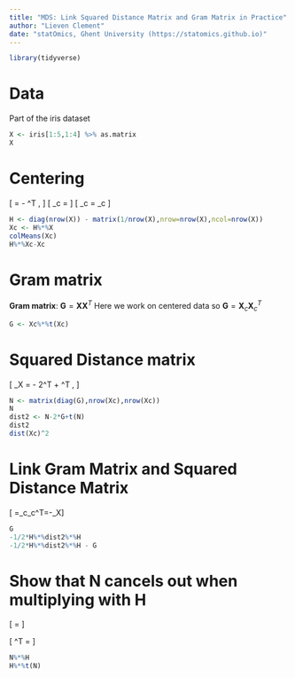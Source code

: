 ```yaml
---
title: "MDS: Link Squared Distance Matrix and Gram Matrix in Practice"
author: "Lieven Clement"
date: "statOmics, Ghent University (https://statomics.github.io)"
---
```


```r
library(tidyverse)
```

# Data

Part of the iris dataset

```r
X <- iris[1:5,1:4] %>% as.matrix
X
```

# Centering

\[
  \mathbf{H} = \mathbf{I} - \frac{1}{n} \mathbf{1}\mathbf{1}^T ,
\]
\[
 \mathbf{X}_c = \mathbf{H}\mathbf{X}
\]
\[
\mathbf{H}\mathbf{X}_c = \mathbf{X}_c
\]

```r
H <- diag(nrow(X)) - matrix(1/nrow(X),nrow=nrow(X),ncol=nrow(X))
Xc <- H%*%X
colMeans(Xc)
H%*%Xc-Xc
```

# Gram matrix

**Gram matrix**: $\mathbf{G}=\mathbf{X}\mathbf{X}^T$
Here we work on centered data so
$\mathbf{G}=\mathbf{X}_c\mathbf{X}_c^T$

```r
G <- Xc%*%t(Xc)
```

# Squared Distance matrix

\[
  \mathbf{D}_X = \mathbf{N} - 2\mathbf{X}\mathbf{X}^T + \mathbf{N}^T ,
\]

```r
N <- matrix(diag(G),nrow(Xc),nrow(Xc))
N
dist2 <- N-2*G+t(N)
dist2
dist(Xc)^2
```

# Link Gram Matrix and Squared Distance Matrix

\[\mathbf{G} =\mathbf{X}_c\mathbf{X}_c^T=-\frac{1}{2}\mathbf{H}\mathbf{D}_X\mathbf{H}\]

```r
G
-1/2*H%*%dist2%*%H
-1/2*H%*%dist2%*%H - G
```

# Show that N cancels out when multiplying with H

\[ \mathbf{H N H} = \mathbf{0}\]

\[ \mathbf{H N}^T \mathbf{H} = \mathbf{0}\]

```r
N%*%H
H%*%t(N)
```
